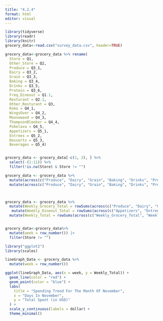 ```yaml
---
title: "4.2.4"
format: html
editor: visual
---
```


```r
library(tidyverse)
library(readr)
library(knitr)
grocery_data<-read.csv("survey_data.csv", header=TRUE)

grocery_data<-grocery_data %>% rename(
  Store = Q1, 
  Other_Store = Q2, 
  Produce = Q3_1, 
  Dairy = Q3_2, 
  Grain = Q3_3, 
  Baking = Q3_4, 
  Drinks = Q3_5, 
  Protein = Q3_6, 
  Freq_Dineout = Q1.1, 
  Resturant = Q2.1, 
  Other_Resturant = Q3, 
  Koko = Q4_1, 
  WingsOver = Q4_2, 
  Moosewood = Q4_3, 
  ThompsonBleeker = Q4_4, 
  Pokelava = Q4_5, 
  Appetizers = Q5_1, 
  Entrees = Q5_2, 
  Desserts = Q5_3, 
  Beverages = Q5_4)


grocery_data <- grocery_data[-c(1, 2), ] %>%
  select(-(1:11)) %>%
  filter(!is.na(Store) & Store != "")

grocery_data <- grocery_data %>%
  mutate(across(c("Produce", "Dairy", "Grain", "Baking", "Drinks", "Protein", "Appetizers", "Entrees", "Desserts", "Beverages"), ~ ifelse(. == "", 0, .))) %>% 
  mutate(across(c("Produce", "Dairy", "Grain", "Baking", "Drinks", "Protein","Appetizers", "Entrees", "Desserts", "Beverages"), as.numeric))



grocery_data <- grocery_data %>%
  mutate(Weekly_Grocery_Total = rowSums(across(c("Produce", "Dairy", "Grain", "Baking", "Drinks", "Protein")), na.rm = TRUE)) %>%
   mutate(Weekly_Dineout_Total = rowSums(across(c("Appetizers", "Entrees", "Desserts", "Beverages")), na.rm = TRUE)) %>%
  mutate(Weekly_Total = rowSums(across(c("Weekly_Grocery_Total", "Weekly_Dineout_Total")), na.rm = TRUE))



```

```r
grocery_data<-grocery_data%>% 
  mutate(week = row_number()) |>
  filter(Store != "")
```

```r

library("ggplot2")
library(scales)

lineGraph_Data <- grocery_data %>% 
  mutate(week = row_number())

ggplot(lineGraph_Data, aes(x = week, y = Weekly_Total)) +
  geom_line(color = "red") + 
  geom_point(color = "blue") + 
  labs(
    title = "Spending Trend For The Month Of November", 
    x = "Days In November", 
    y = "Total Spent (in USD)"
  ) +
  scale_y_continuous(labels = dollar) +
  theme_minimal()
  
```
